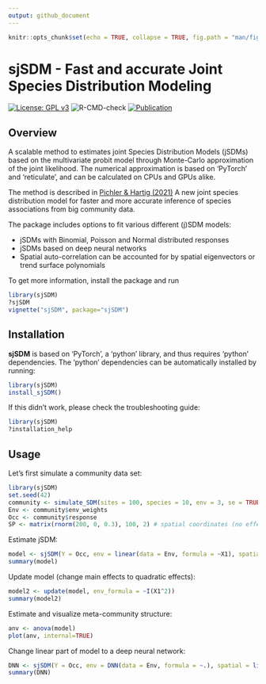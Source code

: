 ```yaml
---
output: github_document
---
```

<!-- README.md is generated from README.Rmd. Please edit that file -->


```r
knitr::opts_chunk$set(echo = TRUE, collapse = TRUE, fig.path = "man/figures/README-")
```


# sjSDM - Fast and accurate Joint Species Distribution Modeling

[![License: GPL v3](https://img.shields.io/badge/License-GPL%20v3-blue.svg)](https://www.gnu.org/licenses/gpl-3.0)
![R-CMD-check](https://github.com/TheoreticalEcology/s-jSDM/workflows/R-CMD-check/badge.svg?branch=master)
[![Publication](https://img.shields.io/badge/Publication-10.1111/2041-green.svg)](https://besjournals.onlinelibrary.wiley.com/doi/abs/10.1111/2041-210X.13687)

## Overview

A scalable method to estimates joint Species Distribution Models (jSDMs) based on the multivariate probit model through Monte-Carlo approximation of the joint likelihood. The numerical approximation is based on 'PyTorch' and 'reticulate', and can be calculated on CPUs and GPUs alike. 

The method is described in [Pichler & Hartig (2021)](https://besjournals.onlinelibrary.wiley.com/doi/abs/10.1111/2041-210X.13687) A new joint species distribution model for faster and more accurate inference of species associations from big community data.

The package includes options to fit various different (j)SDM models:

* jSDMs with Binomial, Poisson and Normal distributed responses
* jSDMs based on deep neural networks
* Spatial auto-correlation can be accounted for by spatial eigenvectors or trend surface polynomials 

To get more information, install the package and run

```r
library(sjSDM)
?sjSDM
vignette("sjSDM", package="sjSDM")
```

## Installation

__sjSDM__ is based on 'PyTorch', a 'python' library, and thus requires 'python' dependencies. The 'python' dependencies can be automatically installed by running:

```r
library(sjSDM)
install_sjSDM()
```

If this didn't work, please check the troubleshooting guide:
```r
library(sjSDM)
?installation_help
```

## Usage

Let's first simulate a community data set:

```r
library(sjSDM)
set.seed(42)
community <- simulate_SDM(sites = 100, species = 10, env = 3, se = TRUE)
Env <- community$env_weights
Occ <- community$response
SP <- matrix(rnorm(200, 0, 0.3), 100, 2) # spatial coordinates (no effect on species occurences)
```

Estimate jSDM:

```r
model <- sjSDM(Y = Occ, env = linear(data = Env, formula = ~X1), spatial = linear(data = SP, formula = ~0+X1:X2), se = TRUE, family=binomial("probit"), sampling = 100L)
summary(model)
```

Update model (change main effects to quadratic effects):

```r
model2 <- update(model, env_formula = ~I(X1^2))
summary(model2)
```

Estimate and visualize meta-community structure:
      
```r
anv <- anova(model)
plot(anv, internal=TRUE)
```


Change linear part of model to a deep neural network:

```r
DNN <- sjSDM(Y = Occ, env = DNN(data = Env, formula = ~.), spatial = linear(data = SP, formula = ~0+X1:X2), se = TRUE, family=binomial("probit"), sampling = 100L)
summary(DNN)
```
